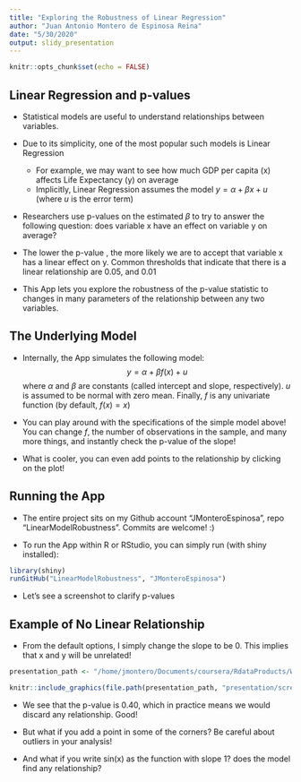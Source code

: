 ```yaml
---
title: "Exploring the Robustness of Linear Regression"
author: "Juan Antonio Montero de Espinosa Reina"
date: "5/30/2020"
output: slidy_presentation
---
```


```r
knitr::opts_chunk$set(echo = FALSE)
```

## Linear Regression and p-values

- Statistical models are useful to understand relationships between variables. 

- Due to its simplicity, one of the most popular such models is Linear Regression
  - For example, we may want to see how much GDP per capita (x) affects Life Expectancy (y) on average
  - Implicitly, Linear Regression assumes the model $y = \alpha + \beta x + u$ (where $u$ is the error term)

- Researchers use p-values on the estimated $\beta$ to try to answer the following question: does variable x have an effect on variable y on average?

- The lower the p-value , the more likely we are to accept that variable x has a linear effect on y. Common thresholds that indicate that there is a linear relationship are 0.05, and 0.01
  
- This App lets you explore the robustness of the p-value statistic to changes in many parameters of the relationship between any two variables.


## The Underlying Model

- Internally, the App simulates the following model:
$$y  = \alpha + \beta f(x) + u$$
where $\alpha$ and $\beta$ are constants (called intercept and slope, respectively). $u$ is assumed to be normal with zero mean. Finally, $f$ is any univariate function (by default, $f(x) = x$)

- You can play around with the specifications of the simple model above! You can change $f$, the number of observations in the sample, and many more things, and instantly check the p-value of the slope!

- What is cooler, you can even add points to the relationship by clicking on the plot!

## Running the App

- The entire project sits on my Github account "JMonteroEspinosa", repo "LinearModelRobustness". Commits are welcome! :)

- To run the App within R or RStudio, you can simply run (with shiny installed):
```r
library(shiny)
runGitHub("LinearModelRobustness", "JMonteroEspinosa")
```

- Let's see a screenshot to clarify p-values

## Example of No Linear Relationship

- From the default options, I simply change the slope to be 0. This implies that x and y will be unrelated!

```r
presentation_path <- "/home/jmontero/Documents/coursera/RdataProducts/Week4/assignment/LinearModelRobustness"
```
```r
knitr::include_graphics(file.path(presentation_path, "presentation/screenshot_app.png"))
```

- We see that the p-value is 0.40, which in practice means we would discard any relationship. Good!

- But what if you add a point in some of the corners? Be careful about outliers in your analysis! 

- And what if you write sin(x) as the function with slope 1? does the model find any relationship?
